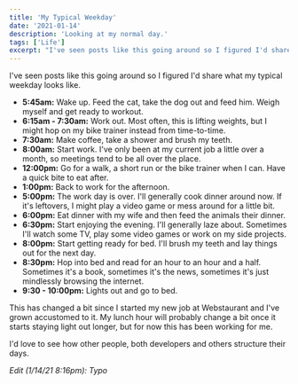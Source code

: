 ```yaml
---
title: 'My Typical Weekday'
date: '2021-01-14'
description: 'Looking at my normal day.'
tags: ['Life']
excerpt: "I've seen posts like this going around so I figured I'd share what my typical weekday looks like."
---
```


I've seen posts like this going around so I figured I'd share what my typical weekday looks like.

-   **5:45am:** Wake up. Feed the cat, take the dog out and feed him. Weigh myself and get ready to workout.
-   **6:15am - 7:30am:** Work out. Most often, this is lifting weights, but I might hop on my bike trainer instead from time-to-time.
-   **7:30am:** Make coffee, take a shower and brush my teeth.
-   **8:00am:** Start work. I've only been at my current job a little over a month, so meetings tend to be all over the place.
-   **12:00pm:** Go for a walk, a short run or the bike trainer when I can. Have a quick bite to eat after.
-   **1:00pm:** Back to work for the afternoon.
-   **5:00pm:** The work day is over. I'll generally cook dinner around now. If it's leftovers, I might play a video game or mess around for a little bit.
-   **6:00pm:** Eat dinner with my wife and then feed the animals their dinner.
-   **6:30pm:** Start enjoying the evening. I'll generally laze about. Sometimes I'll watch some TV, play some video games or work on my side projects.
-   **8:00pm:** Start getting ready for bed. I'll brush my teeth and lay things out for the next day.
-   **8:30pm:** Hop into bed and read for an hour to an hour and a half. Sometimes it's a book, sometimes it's the news, sometimes it's just mindlessly browsing the internet.
-   **9:30 - 10:00pm:** Lights out and go to bed.

This has changed a bit since I started my new job at Webstaurant and I've grown accustomed to it. My lunch hour will probably change a bit once it starts staying light out longer, but for now this has been working for me.

I'd love to see how other people, both developers and others structure their days.

_Edit (1/14/21 8:16pm): Typo_

